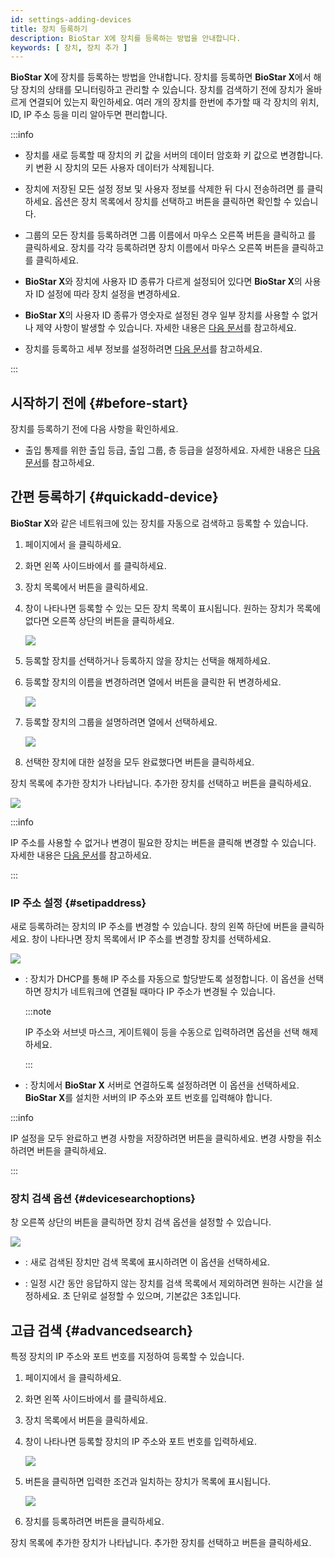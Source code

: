 ```yaml
---
id: settings-adding-devices
title: 장치 등록하기
description: BioStar X에 장치를 등록하는 방법을 안내합니다.
keywords: [ 장치, 장치 추가 ]
---
```


**BioStar X**에 장치를 등록하는 방법을 안내합니다. 장치를 등록하면 **BioStar X**에서 해당 장치의 상태를 모니터링하고 관리할 수 있습니다. 장치를 검색하기 전에 장치가 올바르게 연결되어 있는지 확인하세요. 여러 개의 장치를 한번에 추가할 때 각 장치의 위치, ID, IP 주소 등을 미리 알아두면 편리합니다.

:::info

* 장치를 새로 등록할 때 장치의 키 값을 서버의 데이터 암호화 키 값으로 변경합니다. 키 변환 시 장치의 모든 사용자 데이터가 삭제됩니다.

* 장치에 저장된 모든 설정 정보 및 사용자 정보를 삭제한 뒤 다시 전송하려면 <Cmd sid='device.sync_all' product='2' />를 클릭하세요. <Cmd sid='device.sync_all' product='2' /> 옵션은 장치 목록에서 장치를 선택하고 <IcMoreW /> 버튼을 클릭하면 확인할 수 있습니다.

* <Cmd sid='menu.device.waitingDevice' product='2' /> 그룹의 모든 장치를 등록하려면 그룹 이름에서 마우스 오른쪽 버튼을 클릭하고 <Cmd sid='device.menu.addAllWaitingDevices' product='2' />를 클릭하세요. 장치를 각각 등록하려면 장치 이름에서 마우스 오른쪽 버튼을 클릭하고 <Cmd sid='device.menu.addWaitingDevice' product='2' />를 클릭하세요.

* **BioStar X**와 장치에 사용자 ID 종류가 다르게 설정되어 있다면 **BioStar X**의 사용자 ID 설정에 따라 장치 설정을 변경하세요.

* **BioStar X**의 사용자 ID 종류가 영숫자로 설정된 경우 일부 장치를 사용할 수 없거나 제약 사항이 발생할 수 있습니다. 자세한 내용은 [다음 문서](settings-server-server#user-and-device-management)를 참고하세요.

* 장치를 등록하고 세부 정보를 설정하려면 [다음 문서](settings-adding-devices)를 참고하세요.

:::


## 시작하기 전에 {#before-start}

장치를 등록하기 전에 다음 사항을 확인하세요.

* 출입 통제를 위한 출입 등급, 출입 그룹, 층 등급을 설정하세요. 자세한 내용은 [다음 문서](settings-access-control)를 참고하세요.


## 간편 등록하기 {#quickadd-device}

**BioStar X**와 같은 네트워크에 있는 장치를 자동으로 검색하고 등록할 수 있습니다.

1. <Cmd sid='shell.header.launcher' /> 페이지에서 <Cmd sid='shell.header.setting' />을 클릭하세요.

1. 화면 왼쪽 사이드바에서 <Cmd sid='setting.menu.device.root' />를 클릭하세요.

1. 장치 목록에서 <Cmd sid='device.searchDevice' product='2' /> 버튼을 클릭하세요.

1. <Cmd sid='device.searchDevice' product='2' /> 창이 나타나면 등록할 수 있는 모든 장치 목록이 표시됩니다. 원하는 장치가 목록에 없다면 오른쪽 상단의 <Cmd sid='button.search' product='2' /> 버튼을 클릭하세요.

    <Image src='/img/biostarx-setting-add-device.png' />

1. 등록할 장치를 선택하거나 등록하지 않을 장치는 선택을 해제하세요.

1. 등록할 장치의 이름을 변경하려면 <Cmd sid='device.info.name' product='2' /> 열에서 <IcEdit /> 버튼을 클릭한 뒤 변경하세요.

    <Image src='/img/biostarx-setting-add-device-rename.png' />

1. 등록할 장치의 그룹을 설명하려면 <Cmd sid='device.info.group' product='2' /> 열에서 선택하세요.

    <Image src='/img/biostarx-setting-add-device-group.png' />

1. 선택한 장치에 대한 설정을 모두 완료했다면 <Cmd sid='button.add' product='2' /> 버튼을 클릭하세요.

장치 목록에 추가한 장치가 나타납니다. 추가한 장치를 선택하고 <Cmd sid='button.syncDevice' product='2' /> 버튼을 클릭하세요.

<Image src='/img/biostarx-setting-device-sync-device.png' />

:::info

IP 주소를 사용할 수 없거나 변경이 필요한 장치는 <Cmd sid='button.setIp' product='2' /> 버튼을 클릭해 변경할 수 있습니다. 자세한 내용은 [다음 문서](##setipaddress)를 참고하세요.

:::

### IP 주소 설정 {#setipaddress}

새로 등록하려는 장치의 IP 주소를 변경할 수 있습니다. <Cmd sid='device.searchDevice' product='2' /> 창의 왼쪽 하단에 <Cmd sid='button.setIp' product='2' /> 버튼을 클릭하세요. <Cmd sid='button.setIp' product='2' /> 창이 나타나면 장치 목록에서 IP 주소를 변경할 장치를 선택하세요.

<Image src='/img/biostarx-setting-device-set-ip.png' />

* <Cmd sid='device.info.useDhcp' product='2' />: 장치가 DHCP를 통해 IP 주소를 자동으로 할당받도록 설정합니다. 이 옵션을 선택하면 장치가 네트워크에 연결될 때마다 IP 주소가 변경될 수 있습니다.

  :::note
  
  IP 주소와 서브넷 마스크, 게이트웨이 등을 수동으로 입력하려면 옵션을 선택 해제하세요.

  :::

* <Cmd sid='device.info.deviceToServerConnection' product='2' />: 장치에서 **BioStar X** 서버로 연결하도록 설정하려면 이 옵션을 선택하세요. **BioStar X**를 설치한 서버의 IP 주소와 포트 번호를 입력해야 합니다.

:::info

IP 설정을 모두 완료하고 변경 사항을 저장하려면 <Cmd sid='button.apply' product='2' /> 버튼을 클릭하세요. 변경 사항을 취소하려면 <Cmd sid='button.cancel' product='2' /> 버튼을 클릭하세요.

:::


### 장치 검색 옵션 {#devicesearchoptions}

<Cmd sid='device.searchDevice' product='2' /> 창 오른쪽 상단의 <IcSet /> 버튼을 클릭하면 장치 검색 옵션을 설정할 수 있습니다.

<Image src='/img/biostarx-setting-add-device-option.png' />

* <Cmd sid='device.showNewDevicesOnly' product='2' />: 새로 검색된 장치만 검색 목록에 표시하려면 이 옵션을 선택하세요.

* <Cmd sid='device.timeout' product='2' />: 일정 시간 동안 응답하지 않는 장치를 검색 목록에서 제외하려면 원하는 시간을 설정하세요. 초 단위로 설정할 수 있으며, 기본값은 3초입니다.


## 고급 검색 {#advancedsearch}

특정 장치의 IP 주소와 포트 번호를 지정하여 등록할 수 있습니다.

1. <Cmd sid='shell.header.launcher' /> 페이지에서 <Cmd sid='shell.header.setting' />을 클릭하세요.

1. 화면 왼쪽 사이드바에서 <Cmd sid='setting.menu.device.root' />를 클릭하세요.

1. 장치 목록에서 <Cmd sid='button.func.advancedSearch' product='2' /> 버튼을 클릭하세요.

1. <Cmd sid='button.func.advancedSearch' product='2' /> 창이 나타나면 등록할 장치의 IP 주소와 포트 번호를 입력하세요.

    <Image src='/img/biostarx-setting-device-advanced-search.png' />

1. <Cmd sid='button.search' product='2' /> 버튼을 클릭하면 입력한 조건과 일치하는 장치가 목록에 표시됩니다.

    <Image src='/img/biostarx-setting-device-advanced-search-result.png' />

1. 장치를 등록하려면 <Cmd sid='button.add' product='2' /> 버튼을 클릭하세요.

장치 목록에 추가한 장치가 나타납니다. 추가한 장치를 선택하고 <Cmd sid='button.syncDevice' product='2' /> 버튼을 클릭하세요.